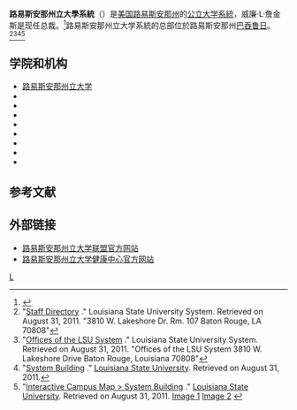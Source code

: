 '''路易斯安那州立大學系統'''（{{lang-en|Louisiana State University System}}）是[[美国|美国]][[路易斯安那州|路易斯安那州]]的[[公立大学|公立大学系統]]，威廉·L·詹金斯是现任总裁。<ref>{{cite web|title=Lombardi fired with 12-4 vote on Friday, Jenkins to take over as interim|url=http://www.lsureveille.com/news/lombardi-fired-with-12-4-vote-on-friday-1.2737305#.T56td47NAQQ|publisher=The Daily Reveille|accessdate=30 April 2012|deadurl=yes|archiveurl=https://web.archive.org/web/20120504173618/http://www.lsureveille.com/news/lombardi-fired-with-12-4-vote-on-friday-1.2737305#.T56td47NAQQ|archivedate=2012年5月4日}}</ref>路易斯安那州立大学系統的总部位於路易斯安那州[[巴吞鲁日_(路易斯安那州)|巴吞鲁日]]。<ref>"[http://www.lsusystem.edu/index.php/faculty-staff/ Staff Directory] {{webarchive|url=https://web.archive.org/web/20120430115229/http://www.lsusystem.edu/index.php/faculty-staff/ |date=2012-04-30 }}." Louisiana State University System. Retrieved on August 31, 2011. "3810 W. Lakeshore Dr. Rm. 107 Baton Rouge, LA 70808"</ref><ref>"[http://appl037.lsu.edu/dir/dirdept.nsf/DeptView/1862?OpenDocument Offices of the LSU System] {{webarchive|url=https://web.archive.org/web/20111105101159/http://appl037.lsu.edu/dir/dirdept.nsf/DeptView/1862?OpenDocument |date=2011-11-05 }}." Louisiana State University System. Retrieved on August 31, 2011. "Offices of the LSU System 3810 W. Lakeshore Drive Baton Rouge, Louisiana 70808"</ref><ref>"[http://www.lsu.edu/campus/locations/SYST.html System Building] {{webarchive|url=https://web.archive.org/web/20120918014013/http://www.lsu.edu/campus/locations/SYST.html |date=2012-09-18 }}." [[Louisiana_State_University|Louisiana State University]]. Retrieved on August 31, 2011.</ref><ref>"[http://www.lsu.edu/campus/maps/SYST01.html Interactive Campus Map > System Building] {{webarchive|url=https://web.archive.org/web/20120918014018/http://www.lsu.edu/campus/maps/SYST01.html |date=2012-09-18 }}." [[Louisiana_State_University|Louisiana State University]]. Retrieved on August 31, 2011. [http://www.lsu.edu/campus/images-map/SYST01.gif Image 1] {{webarchive|url=https://web.archive.org/web/20120918014036/http://www.lsu.edu/campus/images-map/SYST01.gif |date=2012-09-18 }} [http://www.lsu.edu/campus/images-map/SYST02.gif Image 2] {{webarchive|url=https://web.archive.org/web/20110609022953/http://www.lsu.edu/campus/images-map/SYST02.gif |date=2011-06-09 }}</ref>

== 学院和机构 ==
*[[路易斯安那州立大学|路易斯安那州立大学]]
*{{Link-en|路易斯安那州立大学农业中心|Louisiana State University Agricultural Center}}
*{{Link-en|潘宁顿生医研究中心|Pennington Biomedical Research Center}}
*{{Link-en|新奥尔良路易斯安那州立大学健康科学中心|Louisiana State University Health Sciences Center New Orleans}}
*{{Link-en|亚历山大路易斯安那州立大学|Louisiana State University at Alexandria}}
*{{Link-en|尤妮斯路易斯安那州立大学|Louisiana State University at Eunice}}
*{{Link-en|什里夫波特路易斯安那州立大学|Louisiana State University in Shreveport}}
*{{Link-en|什里夫波特路易斯安那州立大学健康科学中心|Louisiana State University Health Sciences Center Shreveport}}
*{{Link-en|保罗·M·埃贝尔法律中心|Paul M. Hebert Law Center}}

==参考文献==
{{reflist}}

==外部链接==
* [https://web.archive.org/web/20090314073744/http://www.lsusystem.edu/ 路易斯安那州立大学联盟官方网站]
* [http://www.lsuhospitals.org/ 路易斯安那州立大学健康中心官方网站] {{Wayback|url=http://www.lsuhospitals.org/ |date=20210513125545 }}

[[Category:路易斯安那州立大学|L]]